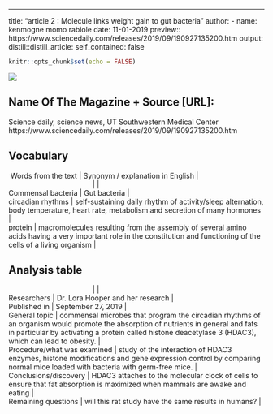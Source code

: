 ---
title: "article 2 : Molecule links weight gain to gut bacteria"
author:
  - name: kenmogne momo rabiole
date: 11-01-2019
preview:: https://www.sciencedaily.com/releases/2019/09/190927135200.htm 
output:
  distill::distill_article:
    self_contained: false
```r
knitr::opts_chunk$set(echo = FALSE)
```

![](https://upload.wikimedia.org/wikipedia/commons/thumb/5/54/2vqj.png/800px-2vqj.png)

## Name Of The Magazine + Source [URL]: 

Science daily, science news, UT Southwestern Medical Center https://www.sciencedaily.com/releases/2019/09/190927135200.htm

##  Vocabulary 

|  Words from the text                      | Synonym / explanation in English                                                                                                                                  |
|                                           |                                                                                                                                                                                                                                |
| Commensal bacteria                        | Gut bacteria                                                 |

| circadian rhythms                         | self-sustaining daily rhythm of activity/sleep alternation, body temperature, heart rate, metabolism and secretion of many hormones                          |

| protein                                   | macromolecules resulting from the assembly of several amino acids having a very important role in the constitution and functioning of the cells of a living organism                                       |

## Analysis table 

|                                           |                                                         |
| Researchers                               | Dr. Lora Hooper and her research                        |

| Published in                              | 	September 27, 2019                                    |

| General topic                             | commensal microbes that program the circadian rhythms of an organism would promote the absorption of nutrients in general and fats in particular by activating a protein called histone deacetylase 3 (HDAC3), which can lead to obesity.                              |

| Procedure/what was examined               | study of the interaction of HDAC3 enzymes, histone modifications and gene expression control by comparing normal mice loaded with bacteria with germ-free mice.                                             |

| Conclusions/discovery                     | HDAC3 attaches to the molecular clock of cells to ensure that fat absorption is maximized when mammals are awake and eating                            |

| Remaining questions                       | will this rat study have the same results in humans?                                                             |
